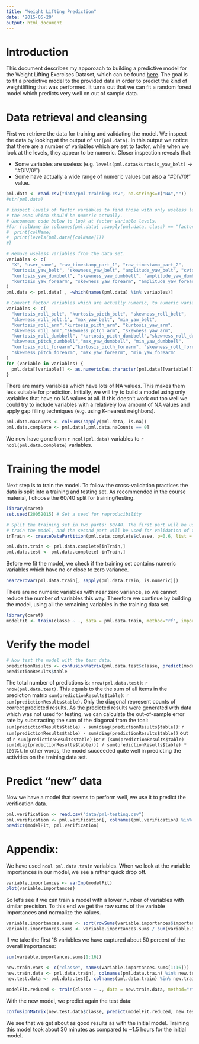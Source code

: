 ```yaml
---
title: "Weight Lifting Prediction"
date: '2015-05-20'
output: html_document
---
```


# Introduction

This document describes my apporoach to building a predictive model for the Weight Lifting Exercises Dataset, which can be found [here](http://groupware.les.inf.puc-rio.br/har).
The goal is to fit a predictive model to the provided data in order to predict the kind of weightlifting that was performed.
It turns out that we can fit a random forest model which predicts very well on out of sample data.

# Data retrieval and cleansing

First we retrieve the data for training and validating the model. 
We inspect the data by looking at the output of `str(pml.data)`.
In this output we notice that there are a number of variables which are set to factor, while when we look at the levels, they appear to be numeric.
Closer inspection reveals that:

* Some variables are useless (e.g. `levels(pml.data$kurtosis_yaw_belt)` -> "#DIV/0!")
* Some have actually a wide range of numeric values but also a "#DIV/0!" value.

```r
pml.data <- read.csv("data/pml-training.csv", na.strings=c("NA",""))
#str(pml.data)

# inspect levels of factor variables to find those with only useless levels and
# the ones which should be numeric actually.
# Uncomment code below to look at factor variable levels.
#for (colName in colnames(pml.data[ ,sapply(pml.data, class) == "factor"])) {
#  print(colName)
#  print(levels(pml.data[[colName]]))
#}

# Remove useless variables from the data set.
variables <- c(
  "X", "user_name", "raw_timestamp_part_1", "raw_timestamp_part_2",
  "kurtosis_yaw_belt", "skewness_yaw_belt", "amplitude_yaw_belt", "cvtd_timestamp",
  "kurtosis_yaw_dumbbell", "skewness_yaw_dumbbell", "amplitude_yaw_dumbbell",
  "kurtosis_yaw_forearm", "skewness_yaw_forearm", "amplitude_yaw_forearm"
)
pml.data <- pml.data[ , -which(names(pml.data) %in% variables)]

# Convert factor variables which are actually numeric, to numeric variables.
variables <- c(
  "kurtosis_roll_belt", "kurtosis_picth_belt", "skewness_roll_belt",
  "skewness_roll_belt.1", "max_yaw_belt", "min_yaw_belt",
  "kurtosis_roll_arm","kurtosis_picth_arm", "kurtosis_yaw_arm",
  "skewness_roll_arm","skewness_pitch_arm", "skewness_yaw_arm",
  "kurtosis_roll_dumbbell", "kurtosis_picth_dumbbell","skewness_roll_dumbbell",
  "skewness_pitch_dumbbell","max_yaw_dumbbell", "min_yaw_dumbbell",
  "kurtosis_roll_forearm","kurtosis_picth_forearm", "skewness_roll_forearm",
  "skewness_pitch_forearm", "max_yaw_forearm", "min_yaw_forearm"
)
for (variable in variables) {
  pml.data[[variable]] <- as.numeric(as.character(pml.data[[variable]]))
}

```

There are many variables which have lots of NA values.
This makes them less suitable for prediction.
Initially, we will try to build a model using only variables that have no NA values at all.
If this doesn't work out too well we could try to include variables with a relatively low amount of NA values and apply gap filling techniques (e.g. using K-nearest neighbors).

```r
pml.data.naCounts <- colSums(sapply(pml.data, is.na))
pml.data.complete <- pml.data[,pml.data.naCounts == 0]
```

We now have gone from `r ncol(pml.data)` variables to `r ncol(pml.data.complete)` variables.

# Training the model

Next step is to train the model.
To follow the cross-validation practices the data is split into a training and testing set.
As recommended in the course material, I choose the 60/40 split for training/testing.

```r
library(caret)
set.seed(20052015) # Set a seed for reproducibility

# Split the training set in two parts: 60/40. The first part will be used to
# train the model, and the second part will be used for validation of the model.
inTrain <- createDataPartition(pml.data.complete$classe, p=0.6, list = FALSE)

pml.data.train <- pml.data.complete[inTrain,]
pml.data.test <- pml.data.complete[-inTrain,]
```

Before we fit the model, we check if the training set contains numeric variables which have no or close to zero variance.

```r
nearZeroVar(pml.data.train[, sapply(pml.data.train, is.numeric)])
```

There are no numeric variables with near zero variance, so we cannot reduce the number of variables this way.
Therefore we continue by building the model, using all the remaining variables in the training data set.

```r
library(caret)
modelFit <- train(classe ~ ., data = pml.data.train, method="rf", importance=TRUE)
```

# Verify the model

```r
# Now test the model with the test data.
predictionResults <- confusionMatrix(pml.data.test$classe, predict(modelFit, pml.data.test))
predictionResults$table
```

The total number of predictions is: `nrow(pml.data.test)`: `r nrow(pml.data.test)`.
This equals to the the sum of all items in the prediction matrix `sum(predictionResults$table)`: `r sum(predictionResults$table)`.
Only the diagonal represent counts of correct predicted results.
As the predicted results were generated with data which was not used for testing, we can calculate the out-of-sample error rate by substracting the sum of the diagonal from the toal: `sum(predictionResults$table) - sum(diag(predictionResults$table))`: `r sum(predictionResults$table) - sum(diag(predictionResults$table))` out of `r sum(predictionResults$table)` (or `r (sum(predictionResults$table) - sum(diag(predictionResults$table))) / sum(predictionResults$table) * 100`%).
In other words, the model succeeded quite well in predicting the activities on the training data set.


# Predict "new" data

Now we have a model that seems to perform well, we use it to predict the verification data.

```r
pml.verification <- read.csv("data/pml-testing.csv")
pml.verification <- pml.verification[, colnames(pml.verification) %in% colnames(pml.data.train)]
predict(modelFit, pml.verification)
```

# Appendix: 

We have used `ncol pml.data.train` variables.
When we look at the variable importances in our model, we see a rather quick drop off.

```r
variable.importances <- varImp(modelFit)
plot(variable.importances)
```

So let's see if we can train a model with a lower number of variables with similar precision.
To this end we get the row sums of the variable importances and normalize the values.

```r
variable.importances.sums <- sort(rowSums(variable.importances$importance), decreasing = T)
variable.importances.sums <- variable.importances.sums / sum(variable.importances.sums)
```
If we take the first 16 variables we have captured about 50 percent of the overall importances:

```r
sum(variable.importances.sums[1:16])

new.train.vars <- c("classe", names(variable.importances.sums[1:16]))
new.train.data <- pml.data.train[, colnames(pml.data.train) %in% new.train.vars]
new.test.data <- pml.data.test[, colnames(pml.data.train) %in% new.train.vars]
```

```r
modelFit.reduced <- train(classe ~ ., data = new.train.data, method="rf", importance=TRUE)
```

With the new model, we predict again the test data:

```r
confusionMatrix(new.test.data$classe, predict(modelFit.reduced, new.test.data))
```
We see that we get about as good results as with the initial model.
Training this model took about 30 minutes as compared to ~1.5 hours for the initial model.
